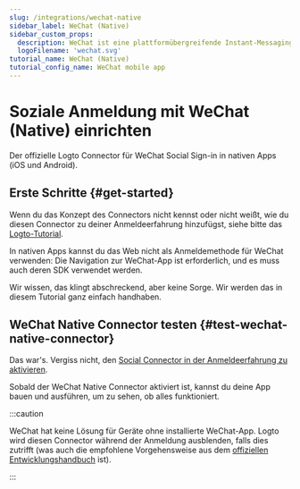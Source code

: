 ```yaml
---
slug: /integrations/wechat-native
sidebar_label: WeChat (Native)
sidebar_custom_props:
  description: WeChat ist eine plattformübergreifende Instant-Messaging-App.
  logoFilename: 'wechat.svg'
tutorial_name: WeChat (Native)
tutorial_config_name: WeChat mobile app
---
```




# Soziale Anmeldung mit WeChat (Native) einrichten

Der offizielle Logto Connector für WeChat Social Sign-in in nativen Apps (iOS und Android).

<GuideTip />

## Erste Schritte \{#get-started}

Wenn du das Konzept des Connectors nicht kennst oder nicht weißt, wie du diesen Connector zu deiner Anmeldeerfahrung hinzufügst, siehe bitte das [Logto-Tutorial](/connectors/social-connectors).

In nativen Apps kannst du das Web nicht als Anmeldemethode für WeChat verwenden: Die Navigation zur WeChat-App ist erforderlich, und es muss auch deren SDK verwendet werden.

Wir wissen, das klingt abschreckend, aber keine Sorge. Wir werden das in diesem Tutorial ganz einfach handhaben.

<Integration />

## WeChat Native Connector testen \{#test-wechat-native-connector}

Das war's. Vergiss nicht, den [Social Connector in der Anmeldeerfahrung zu aktivieren](/connectors/social-connectors/#enable-social-sign-in).

Sobald der WeChat Native Connector aktiviert ist, kannst du deine App bauen und ausführen, um zu sehen, ob alles funktioniert.

:::caution

WeChat hat keine Lösung für Geräte ohne installierte WeChat-App. Logto wird diesen Connector während der Anmeldung ausblenden, falls dies zutrifft (was auch die empfohlene Vorgehensweise aus dem [offiziellen Entwicklungshandbuch](https://developers.weixin.qq.com/doc/oplatform/en/Mobile_App/WeChat_Login/Development_Guide.html) ist).

:::
